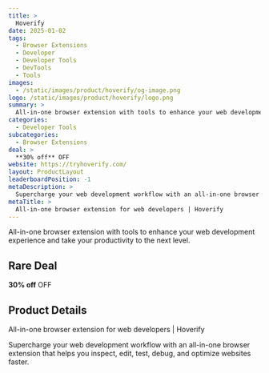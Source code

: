 ```yaml
---
title: >
  Hoverify
date: 2025-01-02
tags:
  - Browser Extensions
  - Developer
  - Developer Tools
  - DevTools
  - Tools
images:
  - /static/images/product/hoverify/og-image.png
logo: /static/images/product/hoverify/logo.png
summary: >
  All-in-one browser extension with tools to enhance your web development experience and take your productivity to the next level.
categories:
  - Developer Tools
subcategories:
  - Browser Extensions
deal: >
  **30% off** OFF
website: https://tryhoverify.com/
layout: ProductLayout
leaderboardPosition: -1
metaDescription: >
  Supercharge your web development workflow with an all-in-one browser extension that helps you inspect, edit, test, debug, and optimize websites faster.
metaTitle: >
  All-in-one browser extension for web developers | Hoverify
---
```

All-in-one browser extension with tools to enhance your web development experience and take your productivity to the next level.

## Rare Deal

**30% off** OFF

## Product Details

All-in-one browser extension for web developers | Hoverify

Supercharge your web development workflow with an all-in-one browser extension that helps you inspect, edit, test, debug, and optimize websites faster.
